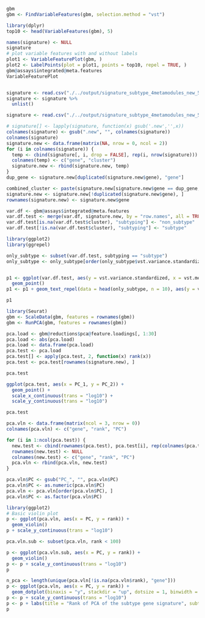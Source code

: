 ```r
gbm
gbm <- FindVariableFeatures(gbm, selection.method = "vst")
```
```r
library(dplyr)
top10 <- head(VariableFeatures(gbm), 5)

names(signature) <- NULL
signature
# plot variable features with and without labels
plot1 <- VariableFeaturePlot(gbm, )
plot2 <- LabelPoints(plot = plot1, points = top10, repel = TRUE, )
gbm@assays$integrated@meta.features
VariableFeaturePlot
```

```r
```

```r
signature <- read.csv("./../output/signature_subtype_4metamodules_new_50.csv")
signature <- signature %>%
  unlist()
```

```r
signature <- read.csv("./../output/signature_subtype_4metamodules_new_50.csv")

# signature[] <- lapply(signature, function(x) gsub('.new','',x))
colnames(signature) <- gsub(".new", "", colnames(signature))
colnames(signature)
signature.new <- data.frame(matrix(NA, nrow = 0, ncol = 2))
for (i in colnames(signature)) {
  temp <- cbind(signature[, i, drop = FALSE], rep(i, nrow(signature)))
  colnames(temp) <- c("gene", "cluster")
  signature.new <- rbind(signature.new, temp)
}
dup_gene <- signature.new[duplicated(signature.new$gene), "gene"]

combined_cluster <- paste(signature.new[signature.new$gene == dup_gene, "cluster"], collapse = "")
signature.new <- signature.new[!duplicated(signature.new$gene), ]
rownames(signature.new) <- signature.new$gene

var.df <- gbm@assays$integrated@meta.features
var.df.test <- merge(var.df, signature.new, by = "row.names", all = TRUE)
var.df.test[is.na(var.df.test$cluster), "subtyping"] <- "non_subtype"
var.df.test[!is.na(var.df.test$cluster), "subtyping"] <- "subtype"
```




```r
library(ggplot2)
library(ggrepel)

only_subtype <- subset(var.df.test, subtyping == "subtype")
only_subtype <- only_subtype[order(only_subtype$vst.variance.standardized, decreasing = TRUE), ]


p1 <- ggplot(var.df.test, aes(y = vst.variance.standardized, x = vst.mean, color = subtyping)) +
  geom_point()
p1 <- p1 + geom_text_repel(data = head(only_subtype, n = 10), aes(y = vst.variance.standardized, x = vst.mean, label = cluster, color = cluster))

p1
```
```r
library(Seurat)
gbm <- ScaleData(gbm, features = rownames(gbm))
gbm <- RunPCA(gbm, features = rownames(gbm))
```
```r
pca.load <- gbm@reductions$pca@feature.loadings[, 1:30]
pca.load <- abs(pca.load)
pca.load <- data.frame(pca.load)
pca.test <- pca.load
pca.test[] <- apply(pca.test, 2, function(x) rank(x))
pca.test <- pca.test[rownames(signature.new), ]

pca.test
```


```r
ggplot(pca.test, aes(x = PC_1, y = PC_2)) +
  geom_point() +
  scale_x_continuous(trans = "log10") +
  scale_y_continuous(trans = "log10")
```
```r
pca.test
```

```r
pca.vln <- data.frame(matrix(ncol = 3, nrow = 0))
colnames(pca.vln) <- c("gene", "rank", "PC")

for (i in 1:ncol(pca.test)) {
  new.test <- cbind(rownames(pca.test), pca.test[i], rep(colnames(pca.test[i]), times = nrow(pca.test[i])))
  rownames(new.test) <- NULL
  colnames(new.test) <- c("gene", "rank", "PC")
  pca.vln <- rbind(pca.vln, new.test)
}

pca.vln$PC <- gsub("PC_", "", pca.vln$PC)
pca.vln$PC <- as.numeric(pca.vln$PC)
pca.vln <- pca.vln[order(pca.vln$PC), ]
pca.vln$PC <- as.factor(pca.vln$PC)
```

```r
library(ggplot2)
# Basic violin plot
p <- ggplot(pca.vln, aes(x = PC, y = rank)) +
  geom_violin()
p + scale_y_continuous(trans = "log10")
```

```r
pca.vln.sub <- subset(pca.vln, rank < 100)
```
```r
p <- ggplot(pca.vln.sub, aes(x = PC, y = rank)) +
  geom_violin()
p <- p + scale_y_continuous(trans = "log10")
p
```
```r
n_pca <- length(unique(pca.vln[!is.na(pca.vln$rank), "gene"]))
p <- ggplot(pca.vln, aes(x = PC, y = rank)) +
  geom_dotplot(binaxis = "y", stackdir = "up", dotsize = 1, binwidth = 0.01)
p <- p + scale_y_continuous(trans = "log10")
p <- p + labs(title = "Rank of PCA of the subtype gene signature", subtitle = paste("total of", n_pca, "genes"))
p
```

